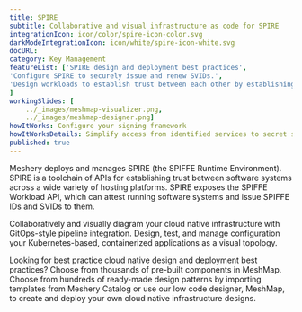 ```yaml
---
title: SPIRE  
subtitle: Collaborative and visual infrastructure as code for SPIRE
integrationIcon: icon/color/spire-icon-color.svg
darkModeIntegrationIcon: icon/white/spire-icon-white.svg
docURL: 
category: Key Management
featureList: ['SPIRE design and deployment best practices',
'Configure SPIRE to securely issue and renew SVIDs.',
'Design workloads to establish trust between each other by establishing an mTLS connection or by signing and verifying a JWT token.'
]
workingSlides: [
    ../_images/meshmap-visualizer.png,
    ../_images/meshmap-designer.png]
howItWorks: Configure your signing framework
howItWorksDetails: Simplify access from identified services to secret stores, databases, services meshes and cloud provider services.
published: true
---
```

<p>
    Meshery deploys and manages SPIRE (the SPIFFE Runtime Environment). SPIRE is a toolchain of APIs for establishing trust between software systems across a wide variety of hosting platforms. SPIRE exposes the SPIFFE Workload API, which can attest running software systems and issue SPIFFE IDs and SVIDs to them. 
</p>
<p>
    Collaboratively and visually diagram your cloud native infrastructure with GitOps-style pipeline integration. Design, test, and manage configuration your Kubernetes-based, containerized applications as a visual topology.
</p>
<p>
    Looking for best practice cloud native design and deployment best practices? Choose from thousands of pre-built components in MeshMap. Choose from hundreds of ready-made design patterns by importing templates from Meshery Catalog or use our low code designer, MeshMap, to create and deploy your own cloud native infrastructure designs.
</p>